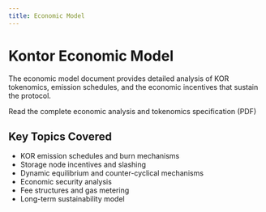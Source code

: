 ```yaml
---
title: Economic Model
---
```


# Kontor Economic Model

The economic model document provides detailed analysis of KOR tokenomics, emission schedules, and the economic incentives that sustain the protocol.

<Card title="Download Economic Model" icon="file-pdf" href="/docs/kontor/resources/2025-10-07_kontor-economic-model.pdf">
  Read the complete economic analysis and tokenomics specification (PDF)
</Card>

## Key Topics Covered

- KOR emission schedules and burn mechanisms
- Storage node incentives and slashing
- Dynamic equilibrium and counter-cyclical mechanisms
- Economic security analysis
- Fee structures and gas metering
- Long-term sustainability model
